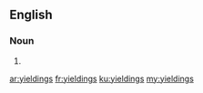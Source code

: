 ==English==

===Noun===
{{head|en|plural}}

# {{plural of|yielding|lang=en|nocat=1}}

[[ar:yieldings]]
[[fr:yieldings]]
[[ku:yieldings]]
[[my:yieldings]]